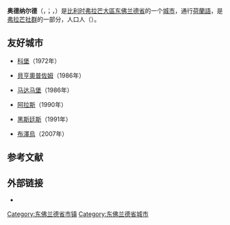 {{noteTA|G1=比利时地名}}
{{Infobox Belgium municipality
|name             = 奥德纳尔德
|native_name      = <small>{{native name|nl|Oudenaarde}}<br>{{native name|fr|Audenarde}}<br></small>
|type             = {{BEL}}[[比利时城市列表|城市]]
|picture          = Oudenaarde stadhuis 25-9-2016 09-52-11.JPG
|picture-legend   = 市政厅
|map              = Oudenaarde East-Flanders Belgium Map.svg
|map-legend       = 奥德纳尔德在[[东佛兰德省|东佛兰德省]]的位置
|arms             = Oudenaarde wapen.svg
|flag             = Flag of Oudenaarde.svg
|region           = {{BE-REG-FLE}}
|community        = {{BE-NL}}
|province         = {{BE-PROV-OV}}
|arrondissement   = [[奧德納爾德區|奧德納爾德區]]
|nis              = 45035
|pyramid-date     =
|0-19=
|20-64=
|65=
|foreigners=
|foreigners-date  =
|mayor            = Marnic De Meulemeester ([[开放弗拉芒自由民主党|Open VLD]])
|majority         = [[开放弗拉芒自由民主党|Open VLD]], [[基督教民主和弗拉芒|CD&V]]
|postal-codes     = 9700
|telephone-area   = 055
|web              = [http://www.oudenaarde.be/ www.oudenaarde.be]
|coordinates      = {{coord|50|51|N|03|36|E|region:BE|display=inline,title}}
}}
'''奥德纳尔德'''（{{lang-nl|Oudenaarde}}，{{IPA-nl|ˈʌu̯dənaːrdə|-|Nl-Oudenaarde.ogg}}；{{lang-fr|Audenarde}}，{{IPA-fr|odnaʁd}}）是[[比利时|比利时]][[弗拉芒大區|弗拉芒大區]][[东佛兰德省|东佛兰德省]]的一个[[比利时城市列表|城市]]，通行[[荷蘭語|荷蘭語]]，是[[弗拉芒社群|弗拉芒社群]]的一部分，人口{{wikidata|property|normal+|P1082}}人（{{wikidata|qualifier|P1082|P585}}）。

== 友好城市 ==
* {{DEU}}[[科堡|科堡]]（1972年）
* {{NLD}}[[貝亨奧普佐姆|貝亨奧普佐姆]]（1986年）
* {{ITA}}[[马达马堡|马达马堡]]（1986年）
* {{FRA}}[[阿拉斯|阿拉斯]]（1990年）
* {{GBR}}[[黑斯廷斯|黑斯廷斯]]（1991年）
* {{ROU}}[[布澤烏|布澤烏]]（2007年）

== 参考文献 ==
{{Reflist}}

==外部链接==
* {{Commons category-inline|Oudenaarde}}

{{东佛兰德省市镇}}
{{Authority control}}
{{DEFAULTSORT:Oudenaarde}}
[[Category:东佛兰德省市镇|Category:东佛兰德省市镇]]
[[Category:东佛兰德省城市|Category:东佛兰德省城市]]
{{EastFlanders-geo-stub}}